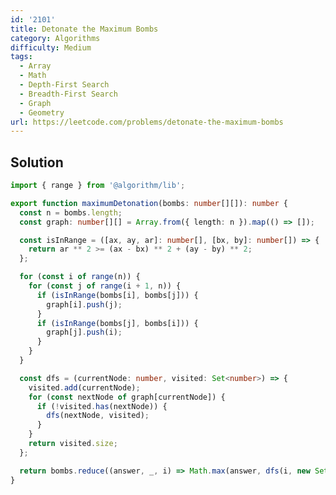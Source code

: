 ```yaml
---
id: '2101'
title: Detonate the Maximum Bombs
category: Algorithms
difficulty: Medium
tags:
  - Array
  - Math
  - Depth-First Search
  - Breadth-First Search
  - Graph
  - Geometry
url: https://leetcode.com/problems/detonate-the-maximum-bombs
---
```


## Solution

```typescript filename="solution.ts" copy
import { range } from '@algorithm/lib';

export function maximumDetonation(bombs: number[][]): number {
  const n = bombs.length;
  const graph: number[][] = Array.from({ length: n }).map(() => []);

  const isInRange = ([ax, ay, ar]: number[], [bx, by]: number[]) => {
    return ar ** 2 >= (ax - bx) ** 2 + (ay - by) ** 2;
  };

  for (const i of range(n)) {
    for (const j of range(i + 1, n)) {
      if (isInRange(bombs[i], bombs[j])) {
        graph[i].push(j);
      }
      if (isInRange(bombs[j], bombs[i])) {
        graph[j].push(i);
      }
    }
  }

  const dfs = (currentNode: number, visited: Set<number>) => {
    visited.add(currentNode);
    for (const nextNode of graph[currentNode]) {
      if (!visited.has(nextNode)) {
        dfs(nextNode, visited);
      }
    }
    return visited.size;
  };

  return bombs.reduce((answer, _, i) => Math.max(answer, dfs(i, new Set())), 0);
}
```
